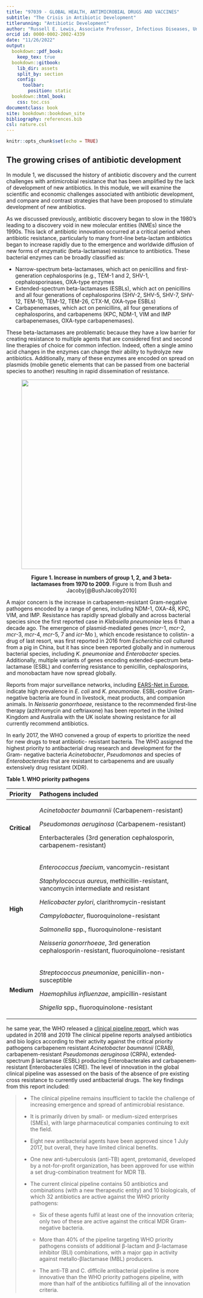 ```yaml
---
title: "97039 - GLOBAL HEALTH, ANTIMICROBIAL DRUGS AND VACCINES"
subtitle: "The Crisis in Antibiotic Development"
titlerunning: "Antibiotic Development"
author: "Russell E. Lewis, Associate Professor, Infectious Diseases, University of Bologna"
orcid id: 0000-0002-2002-4339
date: "11/26/2022"
output:
  bookdown::pdf_book:
    keep_tex: true
  bookdown::gitbook:
    lib_dir: assets
    split_by: section
    config:
      toolbar:
        position: static
  bookdown::html_book:
    css: toc.css
documentclass: book
site: bookdown::bookdown_site
bibliography: references.bib
csl: nature.csl
---
```


```r
knitr::opts_chunk$set(echo = TRUE)
```

## The growing crises of antibiotic development {.unnumbered}

In module 1, we discussed the history of antibiotic discovery and the current challenges with antimicrobial resistance that has been amplified by the lack of development of new antibiotics. In this module, we will examine the scientific and economic challenges associated with antibiotic development, and compare and contrast strategies that have been proposed to stimulate development of new antibiotics.

As we discussed previously, antibiotic discovery began to slow in the 1980's leading to a discovery void in new molecular entities (NMEs) since the 1990s. This lack of antibiotic innovation occurred at a critical period when antibiotic resistance, particularly to many front-line beta-lactam antibiotics began to increase rapidly due to the emergence and worldwide diffusion of new forms of enzymatic (beta-lactamase) resistance to antibiotics. These bacterial enzymes can be broadly classified as:

-   Narrow-spectrum beta-lactamases, which act on penicillins and first-generation cephalosporins (e.g., TEM-1 and 2, SHV-1, cephalosporinases, OXA-type enzymes
-   Extended-spectrum beta-lactamases (ESBLs), which act on penicillins and all four generations of cephalosporins (SHV-2, SHV-5, SHV-7, SHV-12, TEM-10, TEM-12, TEM-26, CTX-M, OXA-type ESBLs)
-   Carbapenemases, which act on penicillins, all four generations of cephalosporins, and carbapenems (KPC, NDM-1, VIM and IMP carbapenemases, OXA-type carbapenemases).

These beta-lactamases are problematic because they have a low barrier for creating resistance to multiple agents that are considered first and second line therapies of choice for common infection. Indeed, often a single amino acid changes in the enzymes can change their ability to hydrolyze new antibiotics. Additionally, many of these enzymes are encoded on spread on plasmids (mobile genetic elements that can be passed from one bacterial species to another) resulting in rapid dissemination of resistance.

<figure>

<center>

![](images/betalactamases.png){width="500"}

<figcaption>

**Figure 1. Increase in numbers of group 1, 2, and 3 beta-lactamases from 1970 to 2009**. Figure is from Bush and Jacoby[@BushJacoby2010]

</figcaption>

</center>

</figure>

A major concern is the increase in carbapenem-resistant Gram-negative pathogens encoded by a range of genes, including NDM-1, OXA-48, KPC, VIM, and IMP. Resistance has rapidly spread globally and across bacterial species since the first reported case in *Klebsiella pneumoniae* less 6 than a decade ago. The emergence of plasmid-mediated genes (*mcr*-1, *mcr*-2, *mcr*-3, *mcr*-4, *mcr*-5, 7 and *icr*-Mo ), which encode resistance to colistin- a drug of last resort, was first reported in 2016 from *Escherichia coli* cultured from a pig in China, but it has since been reported globally and in numerous bacterial species, including *K. pneumoniae* and *Enterobacter* species. Additionally, multiple variants of genes encoding extended-spectrum beta-lactamase (ESBL) and conferring resistance to penicillin, cephalosporins, and monobactam have now spread globally.

Reports from major surveillance networks, including [EARS-Net in Europe](https://atlas.ecdc.europa.eu/public/index.aspx), indicate high prevalence in *E. coli* and *K. pneumoniae*. ESBL-positive Gram-negative bacteria are found in livestock, meat products, and companion animals. In *Neisseria gonorrhoeae*, resistance to the recommended first-line therapy (azithromycin and ceftriaxone) has been reported in the United Kingdom and Australia with the UK isolate showing resistance for all currently recommend antibiotics.

In early 2017, the WHO convened a group of experts to prioritize the need for new drugs to treat antibiotic- resistant bacteria. The WHO assigned the highest priority to antibacterial drug research and development for the Gram- negative bacteria *Acinetobacter*, *Pseudomonas* and species of *Enterobacterales* that are resistant to carbapenems and are usually extensively drug resistant (XDR).

**Table 1. WHO priority pathogens**

</figcaption>

+--------------+--------------------------------------------------------------------------------------------+
| Priority     | Pathogens included                                                                         |
+:=============+:===========================================================================================+
| **Critical** | *Acinetobacter baumannii* (Carbapenem-resistant)                                           |
|              |                                                                                            |
|              | *Pseudomonas aeruginosa* (Carbapenem-resistant)                                            |
|              |                                                                                            |
|              | Enterbacterales (3rd generation cephalosporin, carbapenem-resistant)                       |
+--------------+--------------------------------------------------------------------------------------------+
| **High**     | *Enterococcus faecium*, vancomycin-resistant                                               |
|              |                                                                                            |
|              | *Staphylococcus aureus*, methicillin-resistant, vancomycin intermediate and resistant      |
|              |                                                                                            |
|              | *Helicobacter pylori*, clarithromycin-resistant                                            |
|              |                                                                                            |
|              | *Campylobacter*, fluoroquinolone-resistant                                                 |
|              |                                                                                            |
|              | *Salmonella* spp., fluoroquinolone-resistant                                               |
|              |                                                                                            |
|              | *Neisseria gonorrhoeae*, 3rd generation cephalosporin-resistant, fluoroquinolone-resistant |
+--------------+--------------------------------------------------------------------------------------------+
| **Medium**   | *Streptococcus pneumoniae*, penicillin-non-susceptible                                     |
|              |                                                                                            |
|              | *Haemophilus influenzae*, ampicillin-resistant                                             |
|              |                                                                                            |
|              | *Shigella* spp., fluoroquinolone-resistant                                                 |
+--------------+--------------------------------------------------------------------------------------------+

he same year, the WHO released a [clinical pipeline report](https://apps.who.int/iris/bitstream/handle/10665/330420/9789240000193-eng.pdf), which was updated in 2018 and 2019 The clinical pipeline reports analysed antibiotics and bio logics according to their activity against the critical­ priority pathogens carbapenem­ resistant *Acinetobacter baumannii* (CRAB), carbapenem­-resistant *Pseudomonas aeruginosa* (CRPA), extended­ spectrum β­ lactamase (ESBL)­ producing Enterobacterales and carbapenem­ resistant Enterobacterales (CRE). The level of innovation in the global clinical pipeline was assessed on the basis of the absence of pre­ existing cross­ resistance to currently used antibacterial drugs. The key findings from this report included:

> -   The clinical pipeline remains insufficient to tackle the challenge of increasing emergence and
>     spread of antimicrobial resistance.
>
> -   It is primarily driven by small- or medium-sized enterprises (SMEs), with large pharmaceutical
>     companies continuing to exit the field.
>
> -   Eight new antibacterial agents have been approved since 1 July 2017, but overall, they have
>     limited clinical benefits.
>
> -   One new anti-tuberculosis (anti-TB) agent, pretomanid, developed by a not-for-profit
>     organization, has been approved for use within a set drug-combination treatment for MDR TB.
>
> -   The current clinical pipeline contains 50 antibiotics and combinations (with a new therapeutic
>     entity) and 10 biologicals, of which 32 antibiotics are active against the WHO priority
>     pathogens:
>
>     -   Six of these agents fulfil at least one of the innovation criteria; only two of these are active
>         against the critical MDR Gram-negative bacteria.
>
>     -   More than 40% of the pipeline targeting WHO priority pathogens consists of additional β-lactam
>         and β-lactamase inhibitor (BLI) combinations, with a major gap in activity against metallo-βlactamase (MBL) producers.
>
>     -   The anti-TB and C. difficile antibacterial pipeline is more innovative than the WHO priority
>         pathogens pipeline, with more than half of the antibiotics fulfilling all of the innovation criteria.
